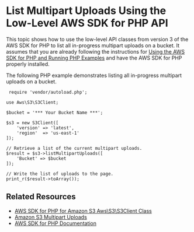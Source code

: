 # List Multipart Uploads Using the Low\-Level AWS SDK for PHP API<a name="LLlistMPuploadsPHP"></a>

This topic shows how to use the low\-level API classes from version 3 of the AWS SDK for PHP to list all in\-progress multipart uploads on a bucket\. It assumes that you are already following the instructions for [Using the AWS SDK for PHP and Running PHP Examples](UsingTheMPphpAPI.md) and have the AWS SDK for PHP properly installed\. 

The following PHP example demonstrates listing all in\-progress multipart uploads on a bucket\.

```
 require 'vendor/autoload.php';

use Aws\S3\S3Client;

$bucket = '*** Your Bucket Name ***';

$s3 = new S3Client([
    'version' => 'latest',
    'region'  => 'us-east-1'
]);

// Retrieve a list of the current multipart uploads.
$result = $s3->listMultipartUploads([
    'Bucket' => $bucket
]);

// Write the list of uploads to the page.
print_r($result->toArray());
```

## Related Resources<a name="RelatedResources-LLlistMPuploadsPHP"></a>
+ [ AWS SDK for PHP for Amazon S3 Aws\\S3\\S3Client Class](https://docs.aws.amazon.com/aws-sdk-php/v3/api/class-Aws.S3.S3Client.html) 
+ [ Amazon S3 Multipart Uploads](https://docs.aws.amazon.com/aws-sdk-php/v3/guide/service/s3-multipart-upload.html) 
+ [AWS SDK for PHP Documentation](http://aws.amazon.com/documentation/sdk-for-php/)
